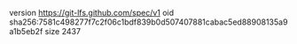 version https://git-lfs.github.com/spec/v1
oid sha256:7581c498277f7c2f06c1bdf839b0d507407881cabac5ed88908135a9a1b5eb2f
size 2437
